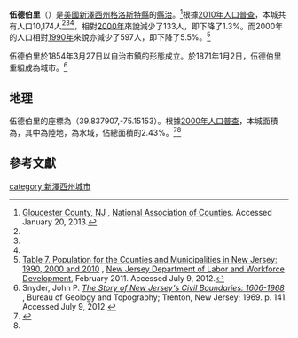 {{Infobox settlement
|name                     = 伍德伯里<br>Woodbury
|settlement_type          = [[城市|城市]]
|nickname                 =
|motto                    = 可以與你一起成長的城市<br>The city you can grow with

<!-- Images -->
|image_skyline            =
|imagesize                =
|image_caption            =
|image_flag               =
|image_seal               =

<!-- Maps -->
|image_map                = Map of Gloucester County highlighting Woodbury.png
|mapsize                  = 250x200px
|map_caption              = 伍德伯里在新澤西州中的位置
|image_map1               =Census_Bureau_map_of_Woodbury,_New_Jersey.png
|mapsize1                 = 250x200px
|map_caption1             = 人口普查局的伍德伯里地圖

<!-- Location -->
|subdivision_type         = [[世界地理索引|國家]]
|subdivision_name         = [[美國|美國]]
|subdivision_type1        = [[美國州份|州]]
|subdivision_name1        = [[新澤西州|新澤西州]]
|subdivision_type2        = [[縣_(美國)|縣]]
|subdivision_name2        = [[格洛斯特縣_(新澤西州)|格洛斯特縣]]
|government_footnotes     = <ref name=DataBook>''2005 New Jersey Legislative District Data Book'', [[Rutgers_University|Rutgers University]] [[Edward_J._Bloustein_School_of_Planning_and_Public_Policy|Edward J. Bloustein School of Planning and Public Policy]], April 2005, p. 28.</ref>
|government_type          = [[城市|城市]]
|leader_title             = 市長
|leader_name              = 威廉·沃爾克（任期於2014年12月31日結束）<ref>[http://www.nj.gov/dca/mayors/mayors2013.pdf 2013 New Jersey Mayors Directory] {{Wayback|url=http://www.nj.gov/dca/mayors/mayors2013.pdf |date=20130725134131 }}, [[New_Jersey_Department_of_Community_Affairs|New Jersey Department of Community Affairs]]. Accessed May 13, 2013.</ref>
|leader_title1            = 管理員
|leader_name1             = 卡爾·金克勒<ref name=Contact>[http://www.woodbury.nj.us/contact/city-contacts/ City Officials] {{webarchive|url=https://web.archive.org/web/20130824033743/http://www.woodbury.nj.us/contact/city-contacts/ |date=2013-08-24 }}, City of Woodbury. Accessed July 9, 2012.</ref>
|leader_title2            = 書記
|leader_name2             = 羅伊·杜菲爾德<ref name=Contact/>
|established_title        = 成立市政機關
|established_date         = 1854年3月27日

<!-- Area -->
|unit_pref                = Imperial
|area_footnotes           = <ref name=CensusArea>[http://www.census.gov/geo/maps-data/data/docs/gazetteer/county_sub_list_34.txt Gazetteer of New Jersey Places] {{Wayback|url=http://www.census.gov/geo/maps-data/data/docs/gazetteer/county_sub_list_34.txt |date=20130831122857 }}, [[United_States_Census_Bureau|United States Census Bureau]]. Accessed June 14, 2013.</ref>
|area_magnitude           =
|area_total_km2           = 5.333
|area_land_km2            = 5.203
|area_water_km2           = 0.130
|area_total_sq_mi         = 2.059
|area_land_sq_mi          = 2.009
|area_water_sq_mi         = 0.050
|area_water_percent       = 2.43
|area_rank                = 州中566個城鎮中排行第410位<br>縣內24個城鎮中排行第18位<ref name=CensusArea/>

<!-- Population -->
|population_as_of         = [[2010年美國人口普查|2010年]]
|population_footnotes     = <ref name=Census2010>[http://factfinder2.census.gov/bkmk/table/1.0/en/DEC/10_DP/DPDP1/0600000US3401582120 DP-1 - Profile of General Population and Housing Characteristics: 2010 for Woodbury city, Gloucester County, New Jersey], [[United_States_Census_Bureau|United States Census Bureau]]. Accessed July 9, 2012.</ref><ref name=Districts2011>[http://www.njelections.org/2011-legislative-districts/towns-district.pdf#page=3 Municipalities Grouped by 2011-2020 Legislative Districts] {{Wayback|url=http://www.njelections.org/2011-legislative-districts/towns-district.pdf#page=3 |date=20190604184412 }}, [[New_Jersey_Department_of_State|New Jersey Department of State]], p. 3. Accessed January 6, 2013.</ref><ref name=LWD2010>[http://lwd.dol.state.nj.us/labor/lpa/census/2010/dp/dp1_glo/woodbury1.pdf Profile of General Demographic Characteristics: 2010 for Woodbury city] {{Wayback|url=http://lwd.dol.state.nj.us/labor/lpa/census/2010/dp/dp1_glo/woodbury1.pdf |date=20140714153427 }}, [[New_Jersey_Department_of_Labor_and_Workforce_Development|New Jersey Department of Labor and Workforce Development]]. Accessed July 9, 2012.</ref>
|population_total         = 10174 
|population_rank          = 州中566個城鎮中排行第242位<br>縣內24個城鎮中排行第10位<ref name=GCTPH1NJ2010>[http://factfinder2.census.gov/bkmk/table/1.0/en/DEC/10_SF1/GCTPH1.ST16/0400000US34 GCT-PH1 Population, Housing Units, Area, and Density: 2010 - State -- County Subdivision from the 2010 Census Summary File 1 for New Jersey], [[United_States_Census_Bureau|United States Census Bureau]]. Accessed November 10, 2012.</ref> 
|population_density_km2   = 1955.2
|population_density_sq_mi = 5064.0
|population_density_rank  = 州中566個城鎮中排行第110位<br/>縣內24個城鎮中排行第1位<ref name=GCTPH1NJ2010/>
|population_est           = 10020
|pop_est_as_of            = 2015年<ref name=PopEst>[http://factfinder.census.gov/bkmk/table/1.0/en/PEP/2015/PEPANNRES/0400000US34.06100 PEPANNRES - Annual Estimates of the Resident Population: April 1, 2010 to July 1, 2015 - 2015 Population Estimates for New Jersey municipalities] {{Webarchive|url=https://archive.today/20161202013423/http://factfinder.census.gov/bkmk/table/1.0/en/PEP/2015/PEPANNRES/0400000US34.06100 |date=2016-12-02 }}, United States Census Bureau. Accessed May 22, 2016.</ref>

<!-- General information -->
|timezone                 = [[北美東部時區|北美東部時區]]
|utc_offset               = -5
|timezone_DST             = 北美東部時區
|utc_offset_DST           = -4
|elevation_footnotes      = <ref>{{Gnis|885447|City of Woodbury}}, [[Geographic_Names_Information_System|Geographic Names Information System]]. Accessed March 14, 2013.</ref>
|elevation_m              = 
|elevation_ft             = 52
|coordinates_type         = region:US_type:city
|coordinates_region       = US-NJ
|coordinates_display      = inline,title
|coordinates_footnotes    = {{GR|1}}<ref name=CensusArea/>
|latd                     = 39.837907
|longd                    = -75.15153

<!-- Area/postal codes & others -->
|postal_code_type         = [[美國郵政編碼|ZIP代碼]]
|postal_code              = 08096-08097<ref>[http://tools.usps.com/go/ZipLookupResultsAction!input.action?resultMode=0&city=woodbury&state=NJ Look Up a ZIP Code for Woodbury, NJ] {{Wayback|url=http://tools.usps.com/go/ZipLookupResultsAction!input.action?resultMode=0&city=woodbury&state=NJ |date=20200322090751 }}, [[United_States_Postal_Service|United States Postal Service]]. Accessed July 9, 2012.</ref>
|area_code                = 856
|blank_name               = [[聯邦信息處理標準|FIPS代碼]]
|blank_info               = 3401582120{{GR|2}}<ref name=CensusArea/><ref>[http://mcdc2.missouri.edu/webrepts/commoncodes/ccc_nj.html A Cure for the Common Codes: New Jersey] {{Webarchive|url=https://archive.today/20120527054825/http://mcdc2.missouri.edu/webrepts/commoncodes/ccc_nj.html |date=2012-05-27 }}, Missouri Census Data Center. Accessed July 9, 2012.</ref>
|blank1_name              = [[地名信息系統|GNIS代碼]]
|blank1_info              = 0885447{{GR|3}}<ref name=CensusArea/>
|website                  = http://woodbury.nj.us
|footnotes                =
}}
'''伍德伯里'''（{{lang en|'''Woodbury'''}}）是[[美國|美國]][[新澤西州|新澤西州]][[格洛斯特縣_(新澤西州)|格洛斯特縣]]的[[縣治|縣治]]。{{GR|6}}<ref name=NACo>[http://www.uscounties.org/cffiles_web/counties/county.cfm?id=34015 Gloucester County, NJ] {{webarchive|url=https://archive.is/20130416082153/http://www.uscounties.org/cffiles_web/counties/county.cfm?id=34015 |date=2013-04-16 }}, [[National_Association_of_Counties|National Association of Counties]]. Accessed January 20, 2013.</ref>根據[[美國2010年人口普查|2010年人口普查]]，本城共有人口10,174人<ref name=Census2010/><ref name=Districts2011/><ref name=LWD2010/>，相對[[美國2000年人口普查|2000年]]來說減少了133人，即下降了1.3%。而2000年的人口相對[[美國1990年人口普查|1990年]]來說亦減少了597人，即下降了5.5%。<ref>[http://lwd.dol.state.nj.us/labor/lpa/census/2010/2010data/table7cm.xls Table 7. Population for the Counties and Municipalities in New Jersey: 1990, 2000 and 2010] {{webarchive|url=https://web.archive.org/web/20130520191436/http://lwd.dol.state.nj.us/labor/lpa/census/2010/2010data/table7cm.xls |date=2013-05-20 }}, [[New_Jersey_Department_of_Labor_and_Workforce_Development|New Jersey Department of Labor and Workforce Development]], February 2011. Accessed July 9, 2012.</ref>

伍德伯里於1854年3月27日以自治市鎮的形態成立。於1871年1月2日，伍德伯里重組成為城市。<ref name=Story>Snyder, John P. [http://www.state.nj.us/dep/njgs/enviroed/oldpubs/bulletin67.pdf ''The Story of New Jersey's Civil Boundaries: 1606-1968''] {{Wayback|url=http://www.state.nj.us/dep/njgs/enviroed/oldpubs/bulletin67.pdf |date=20120605161833 }}, Bureau of Geology and Topography; Trenton, New Jersey; 1969. p. 141. Accessed July 9, 2012.</ref>

==地理==
伍德伯里的座標為{{coord|39.837907|-75.15153|type:city_region:US-NJ|format=dms|display=inline}}（39.837907,-75.15153）。{{GR|1}}根據[[美國2000年人口普查|2000年人口普查]]，本城面積為{{convert|2.059|sqmi|sqkm|2}}，其中{{convert|2.009|sqmi|sqkm|2}}為陸地，{{convert|0.050|sqmi|sqkm|2}}為水域，佔總面積的2.43%。<ref name ="Gazetteer files">{{cite web|title=US Gazetteer files 2010|url=http://www.census.gov/geo/www/gazetteer/files/Gaz_places_national.txt|publisher=[[United_States_Census_Bureau|United States Census Bureau]]|accessdate=2013-01-25|archive-url=https://www.webcitation.org/699nOulzi?url=http://www.census.gov/geo/www/gazetteer/files/Gaz_places_national.txt|archive-date=2012-07-14|dead-url=yes}}</ref><ref name=CensusArea/>

==參考文獻==
{{reflist|2}}

[[category:新澤西州城市|category:新澤西州城市]]